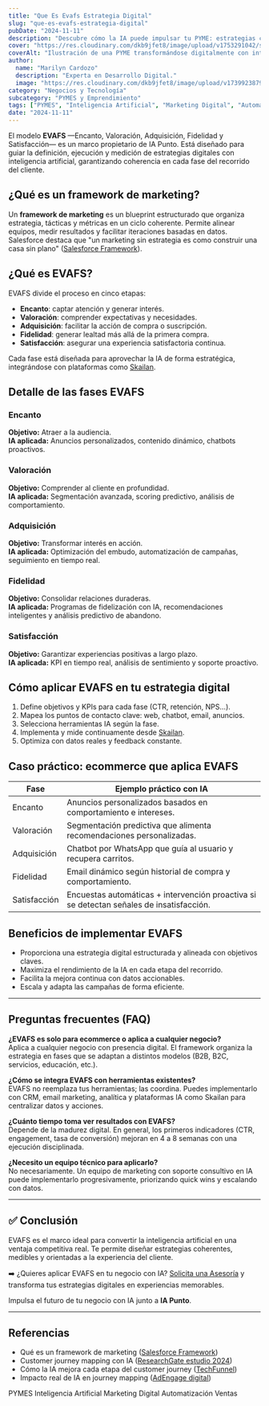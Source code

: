 ```yaml
---
title: "Que Es Evafs Estrategia Digital"
slug: "que-es-evafs-estrategia-digital"
pubDate: "2024-11-11"
description: "Descubre cómo la IA puede impulsar tu PYME: estrategias concretas de marketing, automatización y datos para aumentar ventas."
cover: "https://res.cloudinary.com/dkb9jfet8/image/upload/v1753291042/small-business_kk56r6.jpg"
coverAlt: "Ilustración de una PYME transformándose digitalmente con inteligencia artificial."
author:
  name: "Marilyn Cardozo"
  description: "Experta en Desarrollo Digital."
  image: "https://res.cloudinary.com/dkb9jfet8/image/upload/v1739923879/marilyn_s2mi4a.png"
category: "Negocios y Tecnología"
subcategory: "PYMES y Emprendimiento"
tags: ["PYMES", "Inteligencia Artificial", "Marketing Digital", "Automatización", "Ventas"]
date: "2024-11-11"
---
```

El modelo **EVAFS** —Encanto, Valoración, Adquisición, Fidelidad y Satisfacción— es un marco propietario de IA Punto. Está diseñado para guiar la definición, ejecución y medición de estrategias digitales con inteligencia artificial, garantizando coherencia en cada fase del recorrido del cliente.

<h2 id="que-es-un-framework-de-marketing">¿Qué es un framework de marketing?</h2>

Un **framework de marketing** es un blueprint estructurado que organiza estrategia, tácticas y métricas en un ciclo coherente. Permite alinear equipos, medir resultados y facilitar iteraciones basadas en datos.  
Salesforce destaca que "un marketing sin estrategia es como construir una casa sin plano" (<a href="https://www.salesforce.com/marketing/framework/" target="_blank" rel="noopener">Salesforce Framework</a>).

<h2 id="que-es-evafs">¿Qué es EVAFS?</h2>

EVAFS divide el proceso en cinco etapas:

- **Encanto**: captar atención y generar interés.  
- **Valoración**: comprender expectativas y necesidades.  
- **Adquisición**: facilitar la acción de compra o suscripción.  
- **Fidelidad**: generar lealtad más allá de la primera compra.  
- **Satisfacción**: asegurar una experiencia satisfactoria continua.

Cada fase está diseñada para aprovechar la IA de forma estratégica, integrándose con plataformas como <a href="https://skailan.com" target="_blank" rel="noopener">Skailan</a>.

<h2 id="detalle-de-las-fases">Detalle de las fases EVAFS</h2>

### Encanto  
**Objetivo:** Atraer a la audiencia.  
**IA aplicada:** Anuncios personalizados, contenido dinámico, chatbots proactivos.

### Valoración  
**Objetivo:** Comprender al cliente en profundidad.  
**IA aplicada:** Segmentación avanzada, scoring predictivo, análisis de comportamiento.

### Adquisición  
**Objetivo:** Transformar interés en acción.  
**IA aplicada:** Optimización del embudo, automatización de campañas, seguimiento en tiempo real.

### Fidelidad  
**Objetivo:** Consolidar relaciones duraderas.  
**IA aplicada:** Programas de fidelización con IA, recomendaciones inteligentes y análisis predictivo de abandono.

### Satisfacción  
**Objetivo:** Garantizar experiencias positivas a largo plazo.  
**IA aplicada:** KPI en tiempo real, análisis de sentimiento y soporte proactivo.

<h2 id="como-aplicar-evafs">Cómo aplicar EVAFS en tu estrategia digital</h2>

1. Define objetivos y KPIs para cada fase (CTR, retención, NPS…).  
2. Mapea los puntos de contacto clave: web, chatbot, email, anuncios.  
3. Selecciona herramientas IA según la fase.  
4. Implementa y mide continuamente desde <a href="https://skailan.com" target="_blank" rel="noopener">Skailan</a>.  
5. Optimiza con datos reales y feedback constante.

<h2 id="caso-practico-ecommerce">Caso práctico: ecommerce que aplica EVAFS</h2>

| Fase        | Ejemplo práctico con IA                                                                 |
|-------------|----------------------------------------------------------------------------------------|
| Encanto     | Anuncios personalizados basados en comportamiento e intereses.                         |
| Valoración  | Segmentación predictiva que alimenta recomendaciones personalizadas.                   |
| Adquisición | Chatbot por WhatsApp que guía al usuario y recupera carritos.                          |
| Fidelidad   | Email dinámico según historial de compra y comportamiento.                             |
| Satisfacción| Encuestas automáticas + intervención proactiva si se detectan señales de insatisfacción.|

<h2 id="beneficios-de-evafs">Beneficios de implementar EVAFS</h2>

- Proporciona una estrategia digital estructurada y alineada con objetivos claves.  
- Maximiza el rendimiento de la IA en cada etapa del recorrido.  
- Facilita la mejora continua con datos accionables.  
- Escala y adapta las campañas de forma eficiente.

---

## Preguntas frecuentes (FAQ)

**¿EVAFS es solo para ecommerce o aplica a cualquier negocio?**  
Aplica a cualquier negocio con presencia digital. El framework organiza la estrategia en fases que se adaptan a distintos modelos (B2B, B2C, servicios, educación, etc.).

**¿Cómo se integra EVAFS con herramientas existentes?**  
EVAFS no reemplaza tus herramientas; las coordina. Puedes implementarlo con CRM, email marketing, analítica y plataformas IA como Skailan para centralizar datos y acciones.

**¿Cuánto tiempo toma ver resultados con EVAFS?**  
Depende de la madurez digital. En general, los primeros indicadores (CTR, engagement, tasa de conversión) mejoran en 4 a 8 semanas con una ejecución disciplinada.

**¿Necesito un equipo técnico para aplicarlo?**  
No necesariamente. Un equipo de marketing con soporte consultivo en IA puede implementarlo progresivamente, priorizando quick wins y escalando con datos.

---

## ✅ Conclusión

EVAFS es el marco ideal para convertir la inteligencia artificial en una ventaja competitiva real. Te permite diseñar estrategias coherentes, medibles y orientadas a la experiencia del cliente.

➡️ ¿Quieres aplicar EVAFS en tu negocio con IA? <a href="https://www.iapunto.com/contacto" target="_blank" rel="noopener">Solicita una Asesoría</a> y transforma tus estrategias digitales en experiencias memorables.

Impulsa el futuro de tu negocio con IA junto a **IA Punto**.

---

<h2 id="referencias">Referencias</h2>

- Qué es un framework de marketing (<a href="https://www.salesforce.com/marketing/framework/" target="_blank" rel="noopener">Salesforce Framework</a>)
- Customer journey mapping con IA (<a href="https://www.researchgate.net/publication/391441758_Customer_Journey_Mapping_with_AI" target="_blank" rel="noopener">ResearchGate estudio 2024</a>)
- Cómo la IA mejora cada etapa del customer journey (<a href="https://www.techfunnel.com/martech/optimizing-customer-journey-with-artificial-intelligence/" target="_blank" rel="noopener">TechFunnel</a>)
- Impacto real de IA en journey mapping (<a href="https://adengage.digital/the-impact-of-ai-on-customer-journey-mapping-revolutionizing-digital-marketing/" target="_blank" rel="noopener">AdEngage digital</a>) 

<div class="flex flex-wrap gap-2 mt-8">
  <span class="inline-block px-3 py-1 bg-primary-100 text-primary-700 text-xs font-semibold rounded-full shadow-sm">PYMES</span>
  <span class="inline-block px-3 py-1 bg-primary-100 text-primary-700 text-xs font-semibold rounded-full shadow-sm">Inteligencia Artificial</span>
  <span class="inline-block px-3 py-1 bg-primary-100 text-primary-700 text-xs font-semibold rounded-full shadow-sm">Marketing Digital</span>
  <span class="inline-block px-3 py-1 bg-primary-100 text-primary-700 text-xs font-semibold rounded-full shadow-sm">Automatización</span>
  <span class="inline-block px-3 py-1 bg-primary-100 text-primary-700 text-xs font-semibold rounded-full shadow-sm">Ventas</span>
</div>
